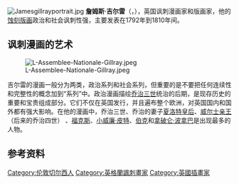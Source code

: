 [[File:Jamesgillrayportrait.jpg|thumb]]
'''詹姆斯·吉尔雷'''（{{lang-en|James Gillray}}，{{bd|1757年|8月13日|1815年|6月1日}}），英国讽刺漫画家和版画家，他的[[蚀刻版画|蚀刻版画]]政治和社会讽刺性强，主要发表在1792年到1810年间。

== 讽刺漫画的艺术 ==
[[File:L-Assemblee-Nationale-Gillray.jpeg|thumb]]

吉尔雷的漫画一般分为两类，政治系列和社会系列，但重要的是不要把任何连续性和完整性的概念加到“系列”中。政治漫画描绘[[乔治三世_(英国)|乔治三世]]统治的后期，是现存历史的重要和宝贵组成部分。它们不仅在英国发行，并且遍布整个欧洲，对英国国内和国外都有强大影响。在他的漫画中，乔治三世、乔治的妻子[[夏洛特皇后|夏洛特皇后]]、[[乔治四世|威尔士亲王]]（后来的乔治四世） 、[[查尔斯·詹姆士·福克斯|福克斯]]、[[小威廉·皮特|小威廉·皮特]]、[[埃德蒙·伯克|伯克]]和[[拿破仑·波拿巴|拿破仑·波拿巴]]是出现最多的人物。

== 参考资料 ==
{{reflist}}{{Authority control}}
{{DEFAULTSORT:Gillray, James}}
[[Category:伦敦切尔西人|Category:伦敦切尔西人]]
[[Category:英格蘭諷刺畫家|Category:英格蘭諷刺畫家]]
[[Category:英國插畫家|Category:英國插畫家]]